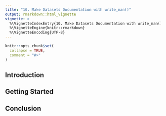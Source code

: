 ```yaml
---
title: "10. Make Datasets Documentation with write_man()"
output: rmarkdown::html_vignette
vignette: >
  %\VignetteIndexEntry{10. Make Datasets Documentation with write_man()}
  %\VignetteEngine{knitr::rmarkdown}
  %\VignetteEncoding{UTF-8}
---
```


```r
knitr::opts_chunk$set(
  collapse = TRUE,
  comment = "#>"
)
```

## Introduction


## Getting Started


## Conclusion
